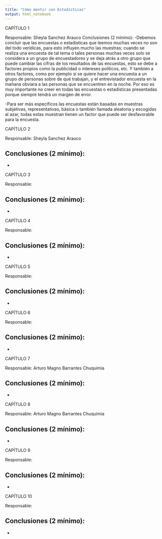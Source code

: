 ```yaml
---
title: "Cómo mentir con Estadísticas"
output: html_notebook
---
```


CAPÍTULO 1

Responsable: Sheyla Sanchez Arauco
Conclusiones (2 mínimo):
-Debemos concluir que las encuestas o estadísticas que leemos muchas veces no son del todo verídicas, para esto influyen mucho las muestras; cuando se realiza una encuesta de tal tema o tales personas muchas veces solo se considera a un grupo de encuestadores y se deja atrás a otro grupo que puede cambiar las cifras de los resultados de las encuestas, esto se debe a factores propios como la publicidad o intereses políticos, etc. Y también a otros factores, como por ejemplo si se quiere hacer una encuesta a un grupo de personas sobre de qué trabajan, y el entrevistador encuesta en la mañana obviara a las personas que se encuentren en la noche. Por eso es muy importante no creer en todas las encuestas o estadísticas presentadas porque siempre tendrá un margen de error.

-Para ser más específicos las encuestas están basadas en muestras subjetivas, representativas, básica o también llamada aleatoria y escogidas al azar, todas estas muestran tienen un factor que puede ser desfavorable para la encuesta. 



CAPÍTULO 2

Responsable: Sheyla Sanchez Arauco

Conclusiones (2 mínimo):
-
-



CAPÍTULO 3

Responsable: 

Conclusiones (2 mínimo):
-
-



CAPÍTULO 4

Responsable: 

Conclusiones (2 mínimo):
-
-



CAPÍTULO 5

Responsable: 

Conclusiones (2 mínimo):
-
-



CAPÍTULO 6

Responsable: 

Conclusiones (2 mínimo):
-
-



CAPÍTULO 7

Responsable: Arturo Magno Barrantes Chuquimia

Conclusiones (2 mínimo):
-
-



CAPÍTULO 8

Responsable: Arturo Magno Barrantes Chuquimia

Conclusiones (2 mínimo):
-
-



CAPÍTULO 9

Responsable: 

Conclusiones (2 mínimo):
-
-



CAPÍTULO 10

Responsable: 

Conclusiones (2 mínimo):
-
-